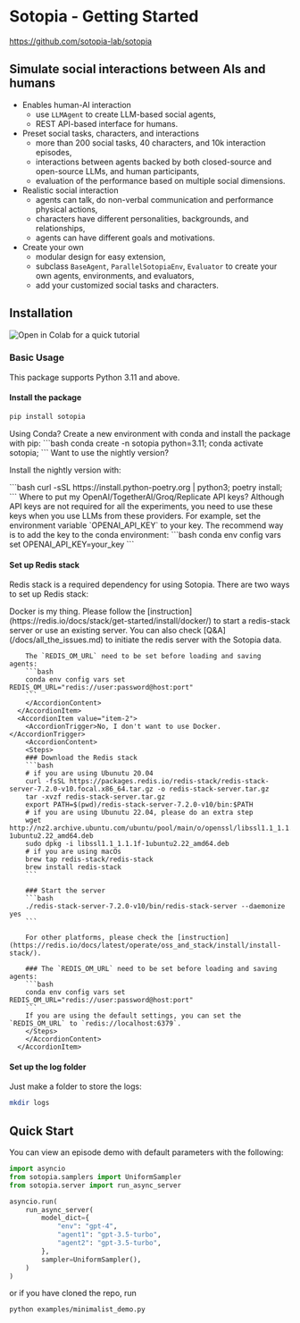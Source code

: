 

# Sotopia - Getting Started
https://github.com/sotopia-lab/sotopia


## Simulate social interactions between AIs and humans

* Enables human-AI interaction
  - use `LLMAgent` to create LLM-based social agents,
  - REST API-based interface for humans.
* Preset social tasks, characters, and interactions
  - more than 200 social tasks, 40 characters, and 10k interaction episodes,
  - interactions between agents backed by both closed-source and open-source LLMs, and human participants,
  - evaluation of the performance based on multiple social dimensions.
* Realistic social interaction
  - agents can talk, do non-verbal communication and performance physical actions,
  - characters have different personalities, backgrounds, and relationships,
  - agents can have different goals and motivations.
* Create your own
  - modular design for easy extension,
  - subclass `BaseAgent`, `ParallelSotopiaEnv`, `Evaluator` to create your own agents, environments, and evaluators,
  - add your customized social tasks and characters.

## Installation

<div className='mt-3 space-x-3 flex flex-row items-center'>
<Link target="_blank" href="https://colab.research.google.com/drive/14hJOfzpA37PRUzdlFgiqVzUGIhhngqnz?usp=sharing">
  <img src="https://colab.research.google.com/assets/colab-badge.svg" alt="Open in Colab"/> </Link>
<span className='font-bold'> for a quick tutorial </span>
</div>

### Basic Usage

This package supports Python 3.11 and above.



#### Install the package

```bash
pip install sotopia
```

<Accordion type="single" collapsible className="w-full">
      <AccordionItem value="item-1">
        <AccordionTrigger>Using Conda?</AccordionTrigger>
        <AccordionContent>
        Create a new environment with conda and install the package with pip:
        ```bash
        conda create -n sotopia python=3.11;
        conda activate sotopia;
        ```
        </AccordionContent>
      </AccordionItem>
      <AccordionItem value="item-2">
        <AccordionTrigger>Want to use the nightly version?</AccordionTrigger>
        <AccordionContent>
          <p>Install the nightly version with:</p>
          ```bash
          curl -sSL https://install.python-poetry.org | python3;
          poetry install;
          ```
        </AccordionContent>
      </AccordionItem>
      <AccordionItem>
        <AccordionTrigger>Where to put my OpenAI/TogetherAI/Groq/Replicate API keys?</AccordionTrigger>
        <AccordionContent>
          Although API keys are not required for all the experiments, you need to use these keys when you use LLMs from these providers.
          For example, set the environment variable `OPENAI_API_KEY` to your key. The recommend way is to add the key to the conda environment:
          ```bash
          conda env config vars set OPENAI_API_KEY=your_key
          ```
        </AccordionContent>
      </AccordionItem>
</Accordion>

#### Set up Redis stack

Redis stack is a required dependency for using Sotopia. There are two ways to set up Redis stack:

<Accordion type="single" collapsible className="w-full">
      <AccordionItem value="item-1">
        <AccordionTrigger>Docker is my thing.</AccordionTrigger>
        <AccordionContent>
        Please follow the [instruction](https://redis.io/docs/stack/get-started/install/docker/) to start a redis-stack server or use an existing server. You can also check [Q&A](/docs/all_the_issues.md) to initiate the redis server with the Sotopia data.

        The `REDIS_OM_URL` need to be set before loading and saving agents:
        ```bash
        conda env config vars set REDIS_OM_URL="redis://user:password@host:port"
        ```
        </AccordionContent>
      </AccordionItem>
      <AccordionItem value="item-2">
        <AccordionTrigger>No, I don't want to use Docker.</AccordionTrigger>
        <AccordionContent>
        <Steps>
        ### Download the Redis stack
        ```bash
        # if you are using Ubunutu 20.04
        curl -fsSL https://packages.redis.io/redis-stack/redis-stack-server-7.2.0-v10.focal.x86_64.tar.gz -o redis-stack-server.tar.gz
        tar -xvzf redis-stack-server.tar.gz
        export PATH=$(pwd)/redis-stack-server-7.2.0-v10/bin:$PATH
        # if you are using Ubunutu 22.04, please do an extra step
        wget http://nz2.archive.ubuntu.com/ubuntu/pool/main/o/openssl/libssl1.1_1.1.1f-1ubuntu2.22_amd64.deb
        sudo dpkg -i libssl1.1_1.1.1f-1ubuntu2.22_amd64.deb
        # if you are using macOs
        brew tap redis-stack/redis-stack
        brew install redis-stack
        ```

        ### Start the server
        ```bash
        ./redis-stack-server-7.2.0-v10/bin/redis-stack-server --daemonize yes
        ```

        For other platforms, please check the [instruction](https://redis.io/docs/latest/operate/oss_and_stack/install/install-stack/).

        ### The `REDIS_OM_URL` need to be set before loading and saving agents:
        ```bash
        conda env config vars set REDIS_OM_URL="redis://user:password@host:port"
        ```
        If you are using the default settings, you can set the `REDIS_OM_URL` to `redis://localhost:6379`.
        </Steps>
        </AccordionContent>
      </AccordionItem>
</Accordion>

#### Set up the log folder

Just make a folder to store the logs:
```bash
mkdir logs
```



## Quick Start

You can view an episode demo with default parameters with the following:
```python
import asyncio
from sotopia.samplers import UniformSampler
from sotopia.server import run_async_server

asyncio.run(
    run_async_server(
        model_dict={
            "env": "gpt-4",
            "agent1": "gpt-3.5-turbo",
            "agent2": "gpt-3.5-turbo",
        },
        sampler=UniformSampler(),
    )
)
```
or if you have cloned the repo, run
```bash
python examples/minimalist_demo.py
```
